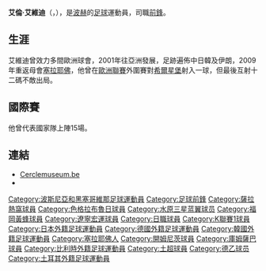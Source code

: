 {{Football player infobox
| image = [[File:Replace_this_image_male.svg|150px]]  <!-- only free-content images are allowed for depicting living people - see [[WP:NONFREE|WP:NONFREE]] --> |
| playername = 艾維迪
| fullname = Alen Avdić
| height = {{height|m=1.83}}
| nickname = Čeljust
| dateofbirth = {{birth date and age|1977|4|3}}
| cityofbirth = [[塞拉耶佛|塞拉耶佛]]
| countryofbirth = [[南斯拉夫|南斯拉夫]]
| currentclub = 
| clubnumber =
| position = [[前鋒_(足球)|前鋒]]
| youthclubs =
| youthyears =
| years = 1995-98<br />1998<br />1998<br />1998-99<br />1999<br />1999-00<br />2000<br />2001<br />2002<br />2002<br />2003<br />2003<br />2005-06<br />2006-08<br />2008-09<br />2009-
| clubs = [[萨拉热窝足球俱乐部|塞拉耶佛]]<br /> {{link-en|沙卡亞士邦|Sakaryaspor}}<br /> [[萨拉热窝足球俱乐部|塞拉耶佛]]<br /> [[色格拉布魯日|色格拉布魯日]]<br /> {{link-en|登達|F.C. Denderleeuw}}<br /> [[萨拉热窝足球俱乐部|塞拉耶佛]]<br /> [[开姆尼茨足球俱乐部|真尼沙]]<br />[[水原三星|水原三星]]<br /> [[福岡黃蜂|福岡黃蜂]]<br /> [[水原三星|水原三星]]<br /> [[辽宁宏运足球俱乐部|遼寧]]<br /> [[水原三星|水原三星]]<br /> [[萨拉热窝足球俱乐部|塞拉耶佛]]<br /> [[庫姆薩巴足球俱樂部|沙巴巴特里]]<br />{{link-en|巴格足球俱乐部|Bargh Shiraz F.C.|巴格}}<br /> [[萨拉热窝足球俱乐部|塞拉耶佛]]
| caps(goals) = <br>{{0}}{{0}}2{{0}} (0)<br><br>{{0}}19{{0}} (3)<br><br><br>{{0}}12{{0}} (0)<br>{{0}}19{{0}} (3)<br>{{0}}12{{0}} (0)<br>{{0}}{{0}}3{{0}} (0)<br>{{0}}24{{0}} (10)<br>{{0}}{{0}}0{{0}} (0)<br>{{0}}{{0}}2{{0}} (0) <br> {{0}}43{{0}} (9)<br> {{0}}15{{0}} (1)
| nationalteam = [[波赫國家足球隊|波赫]]
| nationalcaps(goals) = {{0}}{{0}}3{{0}} (0)
| nationalyears = 1999
| pcupdate = [[May|May]] 2009
| ntupdate = 21 February 2007
}}

'''艾倫·艾維迪'''（'''{{lang|pl|Alen Avdić}}'''，{{bd|1977年|4月3日|catIdx=Alen Avdić}}），是[[波赫|波赫]]的[[足球|足球]]運動員，司職[[前鋒_(足球)|前鋒]]。

==生涯==

艾維迪曾效力多間歐洲球會，2001年往亞洲發展，足跡遍佈中日韓及伊朗，2009年重返母會[[萨拉热窝足球俱乐部|塞拉耶佛]]，他曾在[[歐洲聯賽|歐洲聯賽]]外圍賽對[[希爾星堡|希爾星堡]]射入一球，但最後互射十二碼不敵出局。

==國際賽==

他曾代表國家隊上陣15場。

==連結==
*[http://www.cerclemuseum.be Cerclemuseum.be] {{Wayback|url=http://www.cerclemuseum.be/ |date=20110706133232 }} {{nl icon}}
*{{K League player|20010112}}


{{DEFAULTSORT:Avdic, Alen}}
[[Category:波斯尼亞和黑塞哥維那足球運動員|Category:波斯尼亞和黑塞哥維那足球運動員]]
[[Category:足球前鋒|Category:足球前鋒]]
[[Category:薩拉熱窩球員|Category:薩拉熱窩球員]]
[[Category:色格拉布魯日球員|Category:色格拉布魯日球員]]
[[Category:水原三星蓝翼球员|Category:水原三星蓝翼球员]]
[[Category:福岡黃蜂球員|Category:福岡黃蜂球員]]
[[Category:遼寧宏運球員|Category:遼寧宏運球員]]
[[Category:日職球員|Category:日職球員]]
[[Category:K聯賽1球員|Category:K聯賽1球員]]
[[Category:日本外籍足球運動員|Category:日本外籍足球運動員]]
[[Category:德國外籍足球運動員|Category:德國外籍足球運動員]]
[[Category:韓國外籍足球運動員|Category:韓國外籍足球運動員]]
[[Category:塞拉耶佛人|Category:塞拉耶佛人]]
[[Category:開姆尼茨球員|Category:開姆尼茨球員]]
[[Category:庫姆薩巴球員|Category:庫姆薩巴球員]]
[[Category:比利時外籍足球運動員|Category:比利時外籍足球運動員]]
[[Category:土超球員|Category:土超球員]]
[[Category:德乙球员|Category:德乙球员]]
[[Category:土耳其外籍足球運動員|Category:土耳其外籍足球運動員]]